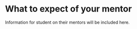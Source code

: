 # What to expect of your mentor {#ourmentor}

Information for student on their mentors will be included here.
